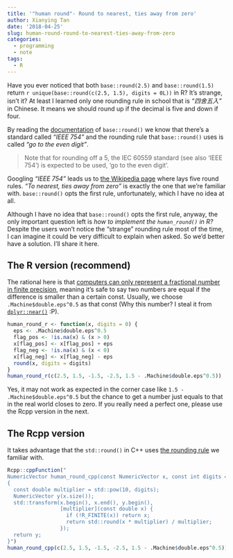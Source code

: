 ```yaml
---
title: '"human round"- Round to nearest, ties away from zero'
author: Xianying Tan
date: '2018-04-25'
slug: human-round-round-to-nearest-ties-away-from-zero
categories:
  - programming
  - note
tags:
  - R
---
```


Have you ever noticed that both `base::round(2.5)` and `base::round(1.5)` return `r unique(base::round(c(2.5, 1.5), digits = 0L))` in R? It's strange, isn't it? At least I learned only one rounding rule in school that is _“四舍五入”_ in Chinese. It means we should round up if the decimal is five and down if four. 

By reading the [documentation](https://www.rdocumentation.org/packages/base/versions/3.5.0/topics/Round) of `base::round()` we know that there's a standard called _"IEEE 754"_ and the rounding rule that `base::round()` uses is called _"go to the even digit"_.

> Note that for rounding off a 5, the IEC 60559 standard (see also ‘IEEE 754’) is expected to be used, ‘go to the even digit’. 


Googling _"IEEE 754"_ leads us to [the Wikipedia page](https://en.wikipedia.org/wiki/IEEE_754#Rounding_rules) where lays five round rules. _"To nearest, ties away from zero"_ is exactly the one that we're familiar with. `base::round()` opts the first rule, unfortunately, which I have no idea at all.

Although I have no idea that `base::round()` opts the first rule, anyway, the only important question left is _how to implement the `human_round()` in R?_ Despite the users won't notice the "strange" rounding rule most of the time, I can imagine it could be very difficult to explain when asked. So we'd better have a solution. I'll share it here.

## The R version (recommend)

The rational here is that [computers can only represent a fractional number in finite precision](https://en.wikipedia.org/wiki/Double-precision_floating-point_format), meaning it's safe to say two numbers are equal if the difference is smaller than a certain const. Usually, we choose `.Machine$double.eps^0.5` as that const (Why this number? I steal it from [`dplyr::near()`](https://www.rdocumentation.org/packages/dplyr/versions/0.7.3/topics/near) :P).

```r
human_round_r <- function(x, digits = 0) {
  eps <- .Machine$double.eps^0.5
  flag_pos <- !is.na(x) & (x > 0)
  x[flag_pos] <- x[flag_pos] + eps
  flag_neg <- !is.na(x) & (x < 0)
  x[flag_neg] <- x[flag_neg] - eps
  round(x, digits = digits)
}
human_round_r(c(2.5, 1.5, -1.5, -2.5, 1.5 - .Machine$double.eps^0.5))
```

Yes, it may not work as expected in the corner case like `1.5 - .Machine$double.eps^0.5` but the chance to get a number just equals to that in the real world closes to zero. If you really need a perfect one, please use the Rcpp version in the next.

## The Rcpp version

It takes advantage that the `std::round()` in C++ uses [the rounding rule ](http://en.cppreference.com/w/cpp/numeric/math/round) we familiar with.

```r
Rcpp::cppFunction("
NumericVector human_round_cpp(const NumericVector x, const int digits = 0)
{
  const double multiplier = std::pow(10, digits);
  NumericVector y(x.size());
  std::transform(x.begin(), x.end(), y.begin(),
                 [multiplier](const double x) {
                   if (!R_FINITE(x)) return x;
                   return std::round(x * multiplier) / multiplier;
                 });
  return y;
}")
human_round_cpp(c(2.5, 1.5, -1.5, -2.5, 1.5 - .Machine$double.eps^0.5))
```

